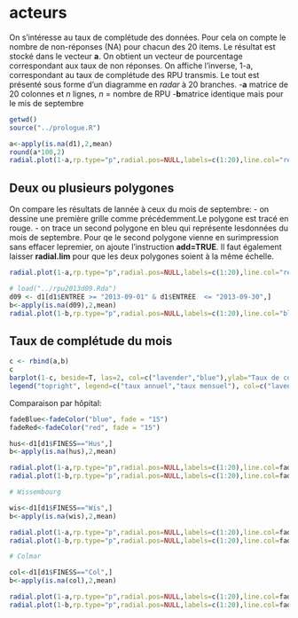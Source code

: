 acteurs
========================================================

On s'intéresse au taux de complétude des données. Pour cela on compte le nombre de non-réponses (NA) pour chacun des 20 items. Le résultat est stocké dans le vecteur **a**. On obtient un vecteur de pourcentage correspondant aux taux de non réponses. On affiche l'inverse, 1-a, correspondant au taux de complétude des RPU transmis. Le tout est présenté sous forme d'un diagramme en *radar* à 20 branches.
-**a** matrice de 20 colonnes et *n* lignes, *n* = nombre de RPU
-**b**matrice identique mais pour le mis de septembre

```r
getwd()
source("../prologue.R")

a<-apply(is.na(d1),2,mean)
round(a*100,2)
radial.plot(1-a,rp.type="p",radial.pos=NULL,labels=c(1:20),line.col="red",radial.lim=c(0,1),main="Taux de complétude des RPU transmis")

```

Deux ou plusieurs polygones
---------------------------
On compare les résultats de lannée à ceux du mois de septembre:
- on dessine une première grille comme précédemment.Le polygone est tracé en rouge.
- on trace un second polygone en bleu qui représente lesdonnées du mois de septembre. Pour qe le second polygone vienne en surimpression sans effacer lepremier, on ajoute l'instruction **add=TRUE**. Il faut également laisser **radial.lim** pour que les deux polygones soient à la même échelle.
```r
radial.plot(1-a,rp.type="p",radial.pos=NULL,labels=c(1:20),line.col="red",radial.lim=c(0,1),main="Taux de complétude des RPU transmis")

# load("../rpu2013d09.Rda")
d09 <- d1[d1$ENTREE >= "2013-09-01" & d1$ENTREE  <= "2013-09-30",]
b<-apply(is.na(d09),2,mean)
radial.plot(1-b,rp.type="p",radial.pos=NULL,labels=c(1:20),line.col="blue",radial.lim=c(0,1),add=T)
```
Taux de complétude du mois
--------------------------
```r
c <- rbind(a,b)
c
barplot(1-c, beside=T, las=2, col=c("lavender","blue"),ylab="Taux de complétude", main="Taux de complétude des RPU")
legend("topright", legend=c("taux annuel","taux mensuel"), col=c("lavender","blue"), pch=15)
```

Comparaison par hôpital:
```r
fadeBlue<-fadeColor("blue", fade = "15")
fadeRed<-fadeColor("red", fade = "15")

hus<-d1[d1$FINESS=="Hus",]
b<-apply(is.na(hus),2,mean)

radial.plot(1-a,rp.type="p",radial.pos=NULL,labels=c(1:20),line.col=fadeRed,radial.lim=c(0,1),main="Taux de complétude des RPU transmis (HUS)",poly.col = fadeRed)
radial.plot(1-b,rp.type="p",radial.pos=NULL,labels=c(1:20),line.col=fadeBlue, poly.col=fadeBlue,radial.lim=c(0,1),add=T)

# Wissembourg

wis<-d1[d1$FINESS=="Wis",]
b<-apply(is.na(wis),2,mean)

radial.plot(1-a,rp.type="p",radial.pos=NULL,labels=c(1:20),line.col=fadeRed,radial.lim=c(0,1),main="Taux de complétude des RPU transmis (Wissembourg)",poly.col = fadeRed)
radial.plot(1-b,rp.type="p",radial.pos=NULL,labels=c(1:20),line.col=fadeBlue, poly.col=fadeBlue,radial.lim=c(0,1),add=T)

# Colmar

col<-d1[d1$FINESS=="Col",]
b<-apply(is.na(col),2,mean)

radial.plot(1-a,rp.type="p",radial.pos=NULL,labels=c(1:20),line.col=fadeRed,radial.lim=c(0,1),main="Taux de complétude des RPU transmis (Colmar)",poly.col = fadeRed)
radial.plot(1-b,rp.type="p",radial.pos=NULL,labels=c(1:20),line.col=fadeBlue, poly.col=fadeBlue,radial.lim=c(0,1),add=T)
```
